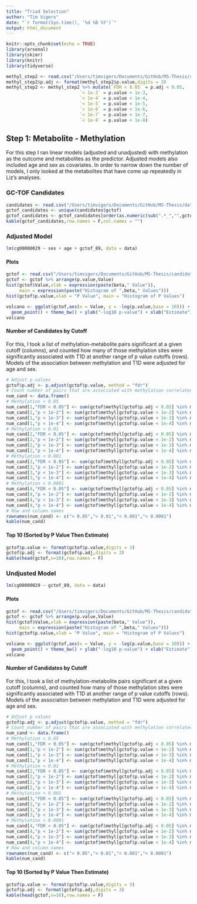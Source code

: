 ```yaml
---
title: "Triad Selection"
author: "Tim Vigers"
date: "`r format(Sys.time(), '%d %B %Y')`"
output: html_document
---
```


```r
knitr::opts_chunk$set(echo = TRUE)
library(arsenal)
library(skimr)
library(knitr)
library(tidyverse)
```

```r
methyl_step2 <- read.csv("/Users/timvigers/Documents/GitHub/MS-Thesis/candidate_selection/step_2/methyl_adj.csv",stringsAsFactors = F)
methyl_step2$p.adj <- format(methyl_step2$p.value,digits = 3)
methyl_step2 <- methyl_step2 %>% mutate(`FDR < 0.05` = p.adj < 0.05,
                            `< 1e-3` = p.value < 1e-3,
                            `< 1e-4` = p.value < 1e-4,
                            `< 1e-5` = p.value < 1e-5,
                            `< 1e-6` = p.value < 1e-6,
                            `< 1e-7` = p.value < 1e-7,
                            `< 1e-8` = p.value < 1e-8)
```

## Step 1: Metabolite - Methylation

For this step I ran linear models (adjusted and unadjusted) with methylation as the outcome and metabolites as the predictor. Adjusted models also included age and sex as covariates. In order to narrow down the number of models, I only looked at the metabolites that have come up repeatedly in Liz's analyses. 

### GC-TOF Candidates

```r
candidates <- read.csv("/Users/timvigers/Documents/GitHub/MS-Thesis/data/metabolomics/liz_candidates.csv",stringsAsFactors = F)
gctof_candidates <- unique(candidates$gctof)
gctof_candidates <- gctof_candidates[order(as.numeric(sub(".*_","",gctof_candidates)))]
kable(gctof_candidates,row.names = F,col.names = "")
```

### Adjusted Model

```r
lm(cg00000029 ~ sex + age + gctof_89, data = data)
```

#### Plots

```r
gctof <- read.csv("/Users/timvigers/Documents/GitHub/MS-Thesis/candidate_selection/step_1/sv/gctof_SV_adj.csv",stringsAsFactors = F)
gctof <- gctof %>% arrange(p.value,Value)
hist(gctof$Value,xlab = expression(paste(beta," Value")), 
     main = expression(paste("Histogram of ",beta," Values")))
hist(gctof$p.value,xlab = "P Value", main = "Histogram of P Values")
```

```r
volcano <- ggplot(gctof,aes(x = Value, y = -log(p.value,base = 10))) +
  geom_point() + theme_bw() + ylab("-log10 p-value") + xlab("Estimate")
volcano
```

#### Number of Candidates by Cutoff

For this, I took a list of methylation-metabolite pairs significant at a given cutoff (columns), and counted how many of those methylation sites were significantly associated with T1D at another range of p value cutoffs (rows). Models of the association between methylation and T1D were adjusted for age and sex.

```r
# Adjust p values
gctof$p.adj <- p.adjust(gctof$p.value, method = "fdr")
# Count number of pairs that are associated with methylation correlated with T1D
num_cand <- data.frame()
# Methylation < 0.05
num_cand[1,"FDR < 0.05"] <- sum(gctof$methyl[gctof$p.adj < 0.05] %in% methyl_step2$methyl[methyl_step2$p.value < 0.05])
num_cand[1,"p < 1e-2"] <- sum(gctof$methyl[gctof$p.value < 1e-2] %in% methyl_step2$methyl[methyl_step2$p.value < 0.05])
num_cand[1,"p < 1e-3"] <- sum(gctof$methyl[gctof$p.value < 1e-3] %in% methyl_step2$methyl[methyl_step2$p.value < 0.05])
num_cand[1,"p < 1e-4"] <- sum(gctof$methyl[gctof$p.value < 1e-4] %in% methyl_step2$methyl[methyl_step2$p.value < 0.05])
# Methylation < 0.01
num_cand[2,"FDR < 0.05"] <- sum(gctof$methyl[gctof$p.adj < 0.05] %in% methyl_step2$methyl[methyl_step2$p.value < 0.01])
num_cand[2,"p < 1e-2"] <- sum(gctof$methyl[gctof$p.value < 1e-2] %in% methyl_step2$methyl[methyl_step2$p.value < 0.01])
num_cand[2,"p < 1e-3"] <- sum(gctof$methyl[gctof$p.value < 1e-3] %in% methyl_step2$methyl[methyl_step2$p.value < 0.01])
num_cand[2,"p < 1e-4"] <- sum(gctof$methyl[gctof$p.value < 1e-4] %in% methyl_step2$methyl[methyl_step2$p.value < 0.01])
# Methylation < 0.001
num_cand[3,"FDR < 0.05"] <- sum(gctof$methyl[gctof$p.adj < 0.05] %in% methyl_step2$methyl[methyl_step2$p.value < 0.001])
num_cand[3,"p < 1e-2"] <- sum(gctof$methyl[gctof$p.value < 1e-2] %in% methyl_step2$methyl[methyl_step2$p.value < 0.001])
num_cand[3,"p < 1e-3"] <- sum(gctof$methyl[gctof$p.value < 1e-3] %in% methyl_step2$methyl[methyl_step2$p.value < 0.001])
num_cand[3,"p < 1e-4"] <- sum(gctof$methyl[gctof$p.value < 1e-4] %in% methyl_step2$methyl[methyl_step2$p.value < 0.001])
# Methylation < 0.0001
num_cand[4,"FDR < 0.05"] <- sum(gctof$methyl[gctof$p.adj < 0.05] %in% methyl_step2$methyl[methyl_step2$p.value < 0.0001])
num_cand[4,"p < 1e-2"] <- sum(gctof$methyl[gctof$p.value < 1e-2] %in% methyl_step2$methyl[methyl_step2$p.value < 0.0001])
num_cand[4,"p < 1e-3"] <- sum(gctof$methyl[gctof$p.value < 1e-3] %in% methyl_step2$methyl[methyl_step2$p.value < 0.0001])
num_cand[4,"p < 1e-4"] <- sum(gctof$methyl[gctof$p.value < 1e-4] %in% methyl_step2$methyl[methyl_step2$p.value < 0.0001])
# Row and column names
rownames(num_cand) <- c("< 0.05","< 0.01","< 0.001","< 0.0001")
kable(num_cand)
```

#### Top 10 (Sorted by P Value Then Estimate) 

```r
gctof$p.value <- format(gctof$p.value,digits = 3)
gctof$p.adj <- format(gctof$p.adj,digits = 3)
kable(head(gctof,n=10),row.names = F)
```

### Undjusted Model

```r
lm(cg00000029 ~ gctof_89, data = data)
```

#### Plots

```r
gctof <- read.csv("/Users/timvigers/Documents/GitHub/MS-Thesis/candidate_selection/step_1/sv/gctof_SV_unadj.csv",stringsAsFactors = F)
gctof <- gctof %>% arrange(p.value,Value)
hist(gctof$Value,xlab = expression(paste(beta," Value")), 
     main = expression(paste("Histogram of ",beta," Values")))
hist(gctof$p.value,xlab = "P Value", main = "Histogram of P Values")
```

```r
volcano <- ggplot(gctof,aes(x = Value, y = -log(p.value,base = 10))) +
  geom_point() + theme_bw() + ylab("-log10 p-value") + xlab("Estimate")
volcano
```

#### Number of Candidates by Cutoff

For this, I took a list of methylation-metabolite pairs significant at a given cutoff (columns), and counted how many of those methylation sites were significantly associated with T1D at another range of p value cutoffs (rows). Models of the association between methylation and T1D were adjusted for age and sex.

```r
# Adjust p values
gctof$p.adj <- p.adjust(gctof$p.value, method = "fdr")
# Count number of pairs that are associated with methylation correlated with T1D
num_cand <- data.frame()
# Methylation < 0.05
num_cand[1,"FDR < 0.05"] <- sum(gctof$methyl[gctof$p.adj < 0.05] %in% methyl_step2$methyl[methyl_step2$p.value < 0.05])
num_cand[1,"p < 1e-2"] <- sum(gctof$methyl[gctof$p.value < 1e-2] %in% methyl_step2$methyl[methyl_step2$p.value < 0.05])
num_cand[1,"p < 1e-3"] <- sum(gctof$methyl[gctof$p.value < 1e-3] %in% methyl_step2$methyl[methyl_step2$p.value < 0.05])
num_cand[1,"p < 1e-4"] <- sum(gctof$methyl[gctof$p.value < 1e-4] %in% methyl_step2$methyl[methyl_step2$p.value < 0.05])
# Methylation < 0.01
num_cand[2,"FDR < 0.05"] <- sum(gctof$methyl[gctof$p.adj < 0.05] %in% methyl_step2$methyl[methyl_step2$p.value < 0.01])
num_cand[2,"p < 1e-2"] <- sum(gctof$methyl[gctof$p.value < 1e-2] %in% methyl_step2$methyl[methyl_step2$p.value < 0.01])
num_cand[2,"p < 1e-3"] <- sum(gctof$methyl[gctof$p.value < 1e-3] %in% methyl_step2$methyl[methyl_step2$p.value < 0.01])
num_cand[2,"p < 1e-4"] <- sum(gctof$methyl[gctof$p.value < 1e-4] %in% methyl_step2$methyl[methyl_step2$p.value < 0.01])
# Methylation < 0.001
num_cand[3,"FDR < 0.05"] <- sum(gctof$methyl[gctof$p.adj < 0.05] %in% methyl_step2$methyl[methyl_step2$p.value < 0.001])
num_cand[3,"p < 1e-2"] <- sum(gctof$methyl[gctof$p.value < 1e-2] %in% methyl_step2$methyl[methyl_step2$p.value < 0.001])
num_cand[3,"p < 1e-3"] <- sum(gctof$methyl[gctof$p.value < 1e-3] %in% methyl_step2$methyl[methyl_step2$p.value < 0.001])
num_cand[3,"p < 1e-4"] <- sum(gctof$methyl[gctof$p.value < 1e-4] %in% methyl_step2$methyl[methyl_step2$p.value < 0.001])
# Methylation < 0.0001
num_cand[4,"FDR < 0.05"] <- sum(gctof$methyl[gctof$p.adj < 0.05] %in% methyl_step2$methyl[methyl_step2$p.value < 0.0001])
num_cand[4,"p < 1e-2"] <- sum(gctof$methyl[gctof$p.value < 1e-2] %in% methyl_step2$methyl[methyl_step2$p.value < 0.0001])
num_cand[4,"p < 1e-3"] <- sum(gctof$methyl[gctof$p.value < 1e-3] %in% methyl_step2$methyl[methyl_step2$p.value < 0.0001])
num_cand[4,"p < 1e-4"] <- sum(gctof$methyl[gctof$p.value < 1e-4] %in% methyl_step2$methyl[methyl_step2$p.value < 0.0001])
# Row and column names
rownames(num_cand) <- c("< 0.05","< 0.01","< 0.001","< 0.0001")
kable(num_cand)
```

#### Top 10 (Sorted by P Value Then Estimate) 

```r
gctof$p.value <- format(gctof$p.value,digits = 3)
gctof$p.adj <- format(gctof$p.adj,digits = 3)
kable(head(gctof,n=10),row.names = F)
```